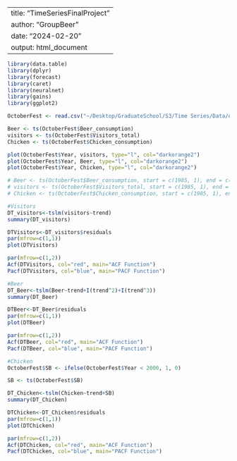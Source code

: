 
---
title: "TimeSeriesFinalProject"
author: "GroupBeer "
date: "2024-02-20"
output: html_document
---

```r
library(data.table)
library(dplyr)
library(forecast)
library(caret)
library(neuralnet)
library(gains)
library(ggplot2)

```



```r
OctoberFest <- read.csv("~/Desktop/GraduateSchool/S3/Time Series/Data/oktoberfest 1985 2022.csv", header=T, stringsAsFactors=T)

Beer <- ts(OctoberFest$Beer_consumption)
visitors <- ts(OctoberFest$Visitors_total)
Chicken <- ts(OctoberFest$Chicken_consumption)

plot(OctoberFest$Year, visitors, type="l", col="darkorange2")
plot(OctoberFest$Year, Beer, type="l", col="darkorange2")
plot(OctoberFest$Year, Chicken, type="l", col="darkorange2")

# Beer <- ts(OctoberFest$Beer_consumption, start = c(1985, 1), end = c(2022, 1), freq = 1)
# visitors <- ts(OctoberFest$Visitors_total, start = c(1985, 1), end = c(2022, 1), freq = 1)
# Chicken <- ts(OctoberFest$Chicken_consumption, start = c(1985, 1), end = c(2022, 1), freq = 1)

```


```r
#Visitors
DT_visitors<-tslm(visitors~trend)
summary(DT_visitors)

DTVisitors<-DT_visitors$residuals
par(mfrow=c(1,1))
plot(DTVisitors)

par(mfrow=c(1,2))
Acf(DTVisitors, col="red", main="ACF Function")
Pacf(DTVisitors, col="blue", main="PACF Function")
```

```r
#Beer
DT_Beer<-tslm(Beer~trend+I(trend^2)+I(trend^3))
summary(DT_Beer)

DTBeer<-DT_Beer$residuals
par(mfrow=c(1,1))
plot(DTBeer)

par(mfrow=c(1,2))
Acf(DTBeer, col="red", main="ACF Function")
Pacf(DTBeer, col="blue", main="PACF Function")
```


```r
#Chicken
OctoberFest$SB <- ifelse(OctoberFest$Year < 2000, 1, 0)

SB <- ts(OctoberFest$SB)

DT_Chicken<-tslm(Chicken~trend+SB)
summary(DT_Chicken)

DTChicken<-DT_Chicken$residuals
par(mfrow=c(1,1))
plot(DTChicken)

par(mfrow=c(1,2))
Acf(DTChicken, col="red", main="ACF Function")
Pacf(DTChicken, col="blue", main="PACF Function")


```




